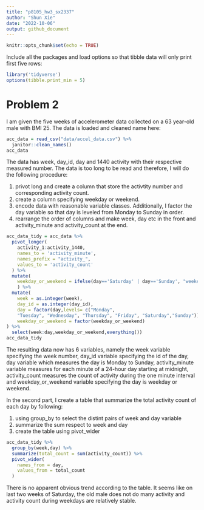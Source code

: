 ```yaml
---
title: "p8105_hw3_sx2337"
author: "Shun Xie"
date: "2022-10-06"
output: github_document
---
```


```r
knitr::opts_chunk$set(echo = TRUE)

```
Include all the packages and load options so that tibble data will only print first five rows:
```r
library('tidyverse')
options(tibble.print_min = 5)
```



# Problem 2

I am given the five weeks of accelerometer data collected on a 63 year-old male with BMI 25. The data is loaded and cleaned name here:
```r
acc_data = read_csv("data/accel_data.csv") %>% 
  janitor::clean_names()
acc_data
```

The data has week, day_id, day and 1440 activity with their respective measured number. The data is too long to be read and therefore, I will do the following procedure:

1. privot long and create a column that store the activtity number and corresponding activity count. 
2. create a column specifying weekday or weekend.
3. encode data with reasonable variable classes. Additionally, I factor the day variable so that day is leveled from Monday to Sunday in order.
4. rearrange the order of columns and make week, day etc in the front and activity_minute and activity_count at the end. 

```r
acc_data_tidy = acc_data %>% 
  pivot_longer(
    activity_1:activity_1440,
    names_to = 'activity_minute',
    names_prefix = "activity_",
    values_to = 'activity_count'
  ) %>% 
  mutate(
    weekday_or_weekend = ifelse(day=='Saturday' | day=='Sunday', "weekend", "weekday")
    ) %>% 
  mutate(
    week = as.integer(week),
    day_id = as.integer(day_id),
    day = factor(day,levels= c("Monday", 
    "Tuesday", "Wednesday", "Thursday", "Friday", "Saturday","Sunday")),
    weekday_or_weekend = factor(weekday_or_weekend)
) %>% 
  select(week:day,weekday_or_weekend,everything())
acc_data_tidy
```
The resulting data now has 6 variables, namely the week variable specifying the week number, day_id variable specifying the id of the day, day variable which measures the day is Monday to Sunday, activity_minute variable measures for each minute of a 24-hour day starting at midnight, activity_count measures the count of activity during the one minute interval and weekday_or_weekend variable specifying the day is weekday or weekend. 



In the second part, I create a table that summarize the total activity count of each day by following:

1. using group_by to select the distint pairs of week and day variable
2. summarize the sum respect to week and day
3. create the table using pivot_wider

```r
acc_data_tidy %>% 
  group_by(week,day) %>% 
  summarize(total_count = sum(activity_count)) %>% 
  pivot_wider(
    names_from = day,
    values_from = total_count
  )
```
There is no apparent obvious trend according to the table. It seems like on last two weeks of Saturday, the old male does not do many activity and activity count during weekdays are relatively stable. 
